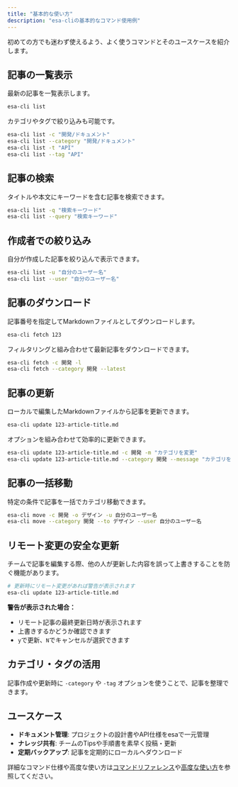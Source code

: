 ```yaml
---
title: "基本的な使い方"
description: "esa-cliの基本的なコマンド使用例"
---
```


初めての方でも迷わず使えるよう、よく使うコマンドとそのユースケースを紹介します。

## 記事の一覧表示

最新の記事を一覧表示します。
```bash
esa-cli list
```

カテゴリやタグで絞り込みも可能です。
```bash
esa-cli list -c "開発/ドキュメント"
esa-cli list --category "開発/ドキュメント"
esa-cli list -t "API"
esa-cli list --tag "API"
```

## 記事の検索

タイトルや本文にキーワードを含む記事を検索できます。
```bash
esa-cli list -q "検索キーワード"
esa-cli list --query "検索キーワード"
```

## 作成者での絞り込み

自分が作成した記事を絞り込んで表示できます。
```bash
esa-cli list -u "自分のユーザー名"
esa-cli list --user "自分のユーザー名"
```

## 記事のダウンロード

記事番号を指定してMarkdownファイルとしてダウンロードします。
```bash
esa-cli fetch 123
```

フィルタリングと組み合わせて最新記事をダウンロードできます。
```bash
esa-cli fetch -c 開発 -l
esa-cli fetch --category 開発 --latest
```

## 記事の更新

ローカルで編集したMarkdownファイルから記事を更新できます。
```bash
esa-cli update 123-article-title.md
```

オプションを組み合わせて効率的に更新できます。
```bash
esa-cli update 123-article-title.md -c 開発 -m "カテゴリを変更"
esa-cli update 123-article-title.md --category 開発 --message "カテゴリを変更"
```

## 記事の一括移動

特定の条件で記事を一括でカテゴリ移動できます。
```bash
esa-cli move -c 開発 -o デザイン -u 自分のユーザー名
esa-cli move --category 開発 --to デザイン --user 自分のユーザー名
```

## リモート変更の安全な更新

チームで記事を編集する際、他の人が更新した内容を誤って上書きすることを防ぐ機能があります。

```bash
# 更新時にリモート変更があれば警告が表示されます
esa-cli update 123-article-title.md
```

**警告が表示された場合：**
- リモート記事の最終更新日時が表示されます
- 上書きするかどうか確認できます
- `y`で更新、`N`でキャンセルが選択できます

## カテゴリ・タグの活用

記事作成や更新時に `-category` や `-tag` オプションを使うことで、記事を整理できます。

## ユースケース

- **ドキュメント管理**: プロジェクトの設計書やAPI仕様をesaで一元管理
- **ナレッジ共有**: チームのTipsや手順書を素早く投稿・更新
- **定期バックアップ**: 記事を定期的にローカルへダウンロード

詳細なコマンド仕様や高度な使い方は[コマンドリファレンス](/commands/)や[高度な使い方](/guides/advanced-usage)を参照してください。 